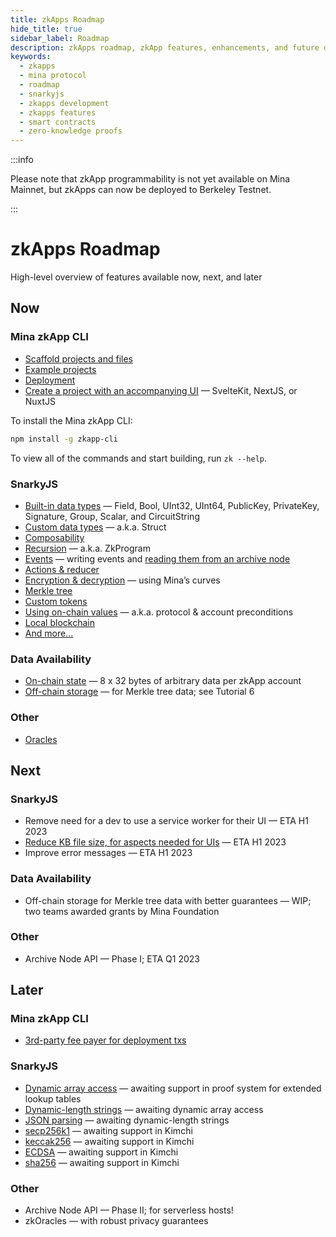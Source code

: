 ```yaml
---
title: zkApps Roadmap
hide_title: true
sidebar_label: Roadmap
description: zkApps roadmap, zkApp features, enhancements, and future development plans. Insights on Mina zkApp CLI, SnarkyJS, data availability, and more.
keywords:
  - zkapps
  - mina protocol
  - roadmap
  - snarkyjs
  - zkapps development
  - zkapps features
  - smart contracts
  - zero-knowledge proofs
---
```



:::info

Please note that zkApp programmability is not yet available on Mina Mainnet, but
zkApps can now be deployed to Berkeley Testnet.

:::

# zkApps Roadmap

<Subhead>High-level overview of features available now, next, and later</Subhead>

## Now

### Mina zkApp CLI

- [Scaffold projects and files](/zkapps/how-to-write-a-zkapp)
- [Example projects](/zkapps/how-to-write-a-zkapp#option-a-start-with-an-example-recommended)
- [Deployment](/zkapps/how-to-deploy-a-zkapp)
- [Create a project with an accompanying UI](/zkapps/how-to-write-a-zkapp-ui) — SvelteKit, NextJS, or NuxtJS


To install the Mina zkApp CLI:

```sh
npm install -g zkapp-cli
```

To view all of the commands and start building, run `zk --help`.

### SnarkyJS

- [Built-in data types](/zkapps/how-to-write-a-zkapp#built-in-data-types) — Field, Bool, UInt32, UInt64, PublicKey, PrivateKey, Signature, Group, Scalar, and CircuitString
- [Custom data types](/zkapps/how-to-write-a-zkapp#custom-data-types) — a.k.a. Struct
- [Composability](/zkapps/how-to-write-a-zkapp#composing-zkapps)
- [Recursion](/zkapps/snarkyjs/recursion) — a.k.a. ZkProgram
- [Events](/zkapps/snarkyjs/events) — writing events and [reading them from an archive node](/zkapps/snarkyjs/fetch-events-and-actions)
- [Actions & reducer](/zkapps/snarkyjs/actions-and-reducer)
- [Encryption & decryption](/zkapps/snarkyjs-reference/modules/Encryption) — using Mina’s curves
- [Merkle tree](/zkapps/snarkyjs/merkle-tree)
- [Custom tokens](/zkapps/snarkyjs/custom-tokens)
- [Using on-chain values](/zkapps/snarkyjs/on-chain-values) — a.k.a. protocol & account preconditions
- [Local blockchain](/zkapps/snarkyjs-reference/modules/Mina#localblockchain)
- [And more...](/zkapps/snarkyjs-reference)

### Data Availability

- [On-chain state](/zkapps/how-to-write-a-zkapp#on-chain-state) — 8 x 32 bytes of arbitrary data per zkApp account
- [Off-chain storage](/zkapps/tutorials/offchain-storage) — for Merkle tree data; see Tutorial 6

### Other

- [Oracles](/zkapps/tutorials/oracle)

## Next

### SnarkyJS

- Remove need for a dev to use a service worker for their UI — ETA H1 2023
- [Reduce KB file size, for aspects needed for UIs](https://github.com/o1-labs/snarkyjs/issues/610) — ETA H1 2023
- Improve error messages — ETA H1 2023

### Data Availability

- Off-chain storage for Merkle tree data with better guarantees — WIP; two teams awarded grants by Mina Foundation

### Other

- Archive Node API — Phase I; ETA Q1 2023

## Later

### Mina zkApp CLI

- [3rd-party fee payer for deployment txs](https://github.com/o1-labs/zkapp-cli/issues/129)

### SnarkyJS

- [Dynamic array access](https://github.com/o1-labs/snarkyjs/issues/90) — awaiting support in proof system for extended lookup tables
- [Dynamic-length strings](https://github.com/o1-labs/snarkyjs/issues/730) — awaiting dynamic array access
- [JSON parsing](https://github.com/o1-labs/snarkyjs/issues/91) — awaiting dynamic-length strings
- [secp256k1](https://github.com/o1-labs/snarkyjs/issues/61) — awaiting support in Kimchi
- [keccak256](https://github.com/o1-labs/snarkyjs/issues/62) — awaiting support in Kimchi
- [ECDSA](https://github.com/o1-labs/snarkyjs/issues/732) — awaiting support in Kimchi
- [sha256](https://github.com/o1-labs/snarkyjs/issues/731) — awaiting support in Kimchi

### Other

- Archive Node API — Phase II; for serverless hosts!
- zkOracles — with robust privacy guarantees
